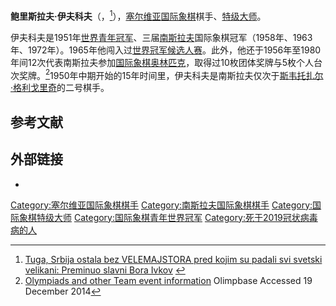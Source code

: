 {{Infobox chess player
|name        = 鲍里斯拉夫·伊夫科夫<br>Борислав Ивков
|image       = Borislav Ivkov 1972.jpg
|caption     = 摄于1972年
|country     = {{SER}}
|birth_date  = {{Birth date|1933|11|12|df=y}}
|birth_place = {{flag|Kingdom of Yugoslavia}}[[貝爾格勒|貝爾格勒]]
|death_date  = {{death date and age|2022|2|14|1933|11|12|df=y}}
|death_place = {{SER}}[[貝爾格勒|貝爾格勒]]
|title       = [[西洋棋特級大師|特級大師]]、{{le|國際仲裁人|International Arbiter}}
|FideID      = 900141
|peakrating  = 2560（1971年7月）
}}

'''鲍里斯拉夫·伊夫科夫'''（{{lang-sr|Борислав Ивков|Borislav Ivkov}}，{{bd|1933年|11月12日|2022年|2月14日|catIdx=Ivkov}}<ref>[https://sport-blic-rs.translate.goog/ostali-sportovi/tuga-srbija-ostala-bez-velemajstora-pred-kojim-su-padali-svi-svetski-velikani/zd8jh0n?_x_tr_sl=auto&_x_tr_tl=en&_x_tr_hl=en&_x_tr_pto=op,wapp Tuga, Srbija ostala bez VELEMAJSTORA pred kojim su padali svi svetski velikani: Preminuo slavni Bora Ivkov] {{in lang|sr}}</ref>），[[塞尔维亚|塞尔维亚]][[国际象棋|国际象棋]]棋手、[[国际象棋特级大师|特级大师]]。

伊夫科夫是1951年[[世界青年国际象棋锦标赛|世界青年冠军]]、三届[[南斯拉夫|南斯拉夫]]国际象棋冠军（1958年、1963年、1972年）。1965年他闯入过[[世界冠军候选人赛|世界冠军候选人赛]]。此外，他还于1956年至1980年间12次代表南斯拉夫参加[[国际象棋奥林匹克|国际象棋奥林匹克]]，取得过10枚团体奖牌与5枚个人台次奖牌。<ref>[http://www.olimpbase.org/players/xzfph3rf.html Olympiads and other Team event information] Olimpbase Accessed 19 December 2014</ref>1950年中期开始的15年时间里，伊夫科夫是南斯拉夫仅次于[[斯韦托扎尔·格利戈里奇|斯韦托扎尔·格利戈里奇]]的二号棋手。

== 参考文献 ==
{{reflist}}

== 外部链接 ==
*{{chessgames player|id=14727}}

{{chess-bio-stub}}
{{Authority control}}
{{DEFAULTSORT: Ivkov, Borislav}}
[[Category:塞尔维亚国际象棋棋手|Category:塞尔维亚国际象棋棋手]]
[[Category:南斯拉夫国际象棋棋手|Category:南斯拉夫国际象棋棋手]]
[[Category:国际象棋特级大师|Category:国际象棋特级大师]]
[[Category:国际象棋青年世界冠军|Category:国际象棋青年世界冠军]]
[[Category:死于2019冠状病毒病的人|Category:死于2019冠状病毒病的人]]